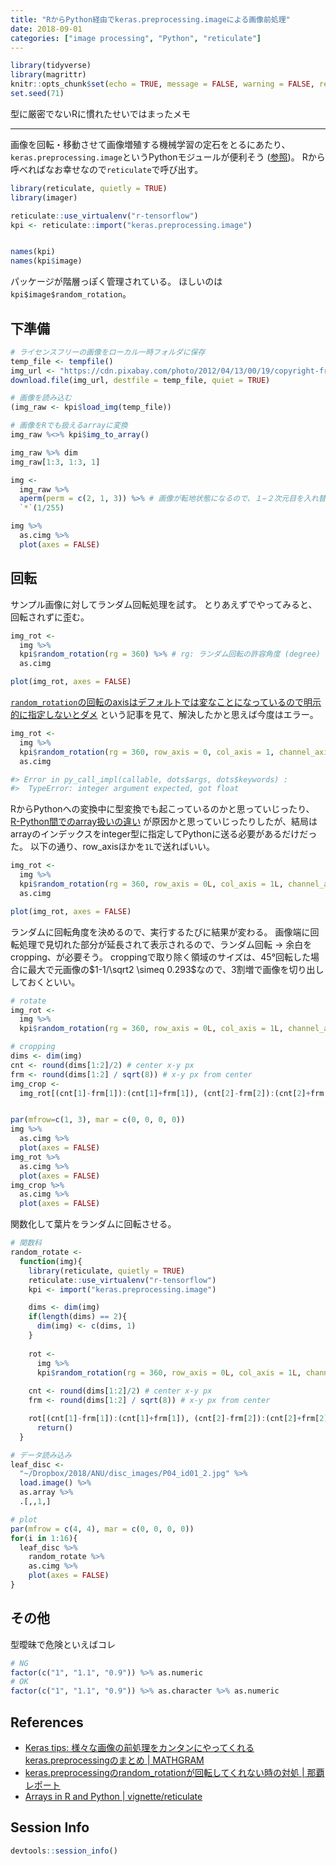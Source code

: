 ```yaml
---
title: "RからPython経由でkeras.preprocessing.imageによる画像前処理"
date: 2018-09-01
categories: ["image processing", "Python", "reticulate"]
---
```


```r
library(tidyverse)
library(magrittr)
knitr::opts_chunk$set(echo = TRUE, message = FALSE, warning = FALSE, results = "hold")
set.seed(71)
```

型に厳密でないRに慣れたせいではまったメモ

-----

画像を回転・移動させて画像増殖する機械学習の定石をとるにあたり、`keras.preprocessing.image`というPythonモジュールが便利そう ([参照](http://www.mathgram.xyz/entry/keras/preprocess/img))。
Rから呼べればなお幸せなので`reticulate`で呼び出す。

```r
library(reticulate, quietly = TRUE)
library(imager)

reticulate::use_virtualenv("r-tensorflow")
kpi <- reticulate::import("keras.preprocessing.image")


names(kpi)
names(kpi$image)
```

パッケージが階層っぽく管理されている。
ほしいのは`kpi$image$random_rotation`。

## 下準備

```r
# ライセンスフリーの画像をローカル一時フォルダに保存
temp_file <- tempfile()
img_url <- "https://cdn.pixabay.com/photo/2012/04/13/00/19/copyright-free-31208_640.png"
download.file(img_url, destfile = temp_file, quiet = TRUE)

# 画像を読み込む
(img_raw <- kpi$load_img(temp_file))

# 画像をRでも扱えるarrayに変換
img_raw %<>% kpi$img_to_array()

img_raw %>% dim
img_raw[1:3, 1:3, 1]

img <- 
  img_raw %>%
  aperm(perm = c(2, 1, 3)) %>% # 画像が転地状態になるので、１−２次元目を入れ替え
  `*`(1/255)

img %>%
  as.cimg %>%
  plot(axes = FALSE)
```

## 回転

サンプル画像に対してランダム回転処理を試す。
とりあえずでやってみると、回転されずに歪む。

```r
img_rot <-
  img %>%
  kpi$random_rotation(rg = 360) %>% # rg: ランダム回転の許容角度 (degree)
  as.cimg

plot(img_rot, axes = FALSE)
```

[`random_rotation`の回転のaxisはデフォルトでは変なことになっているので明示的に指定しないとダメ](http://nahareport.blogspot.com/2018/04/keraspreprocessingrandomrotation.html) という記事を見て、解決したかと思えば今度はエラー。

```r
img_rot <-
  img %>%
  kpi$random_rotation(rg = 360, row_axis = 0, col_axis = 1, channel_axis = 2) %>%
  as.cimg

#> Error in py_call_impl(callable, dots$args, dots$keywords) : 
#>  TypeError: integer argument expected, got float
```

RからPythonへの変換中に型変換でも起こっているのかと思っていじったり、
[R-Python間でのarray扱いの違い](https://rstudio.github.io/reticulate/articles/arrays.html) が原因かと思っていじったりしたが、結局はarrayのインデックスをinteger型に指定してPythonに送る必要があるだけだった。
以下の通り、row_axisほかを`1L`で送ればいい。

```r
img_rot <-
  img %>%
  kpi$random_rotation(rg = 360, row_axis = 0L, col_axis = 1L, channel_axis = 2L) %>%
  as.cimg

plot(img_rot, axes = FALSE)
```

ランダムに回転角度を決めるので、実行するたびに結果が変わる。
画像端に回転処理で見切れた部分が延長されて表示されるので、ランダム回転 → 余白をcropping、が必要そう。
croppingで取り除く領域のサイズは、45°回転した場合に最大で元画像の$1-1/\sqrt2 \simeq 0.293$なので、3割増で画像を切り出ししておくといい。

```r
# rotate
img_rot <-
  img %>%
  kpi$random_rotation(rg = 360, row_axis = 0L, col_axis = 1L, channel_axis = 2L)

# cropping
dims <- dim(img)
cnt <- round(dims[1:2]/2) # center x-y px
frm <- round(dims[1:2] / sqrt(8)) # x-y px from center
img_crop <- 
  img_rot[(cnt[1]-frm[1]):(cnt[1]+frm[1]), (cnt[2]-frm[2]):(cnt[2]+frm[2]),]


par(mfrow=c(1, 3), mar = c(0, 0, 0, 0))
img %>%
  as.cimg %>%
  plot(axes = FALSE)
img_rot %>%
  as.cimg %>%
  plot(axes = FALSE)
img_crop %>%
  as.cimg %>%
  plot(axes = FALSE)
```

関数化して葉片をランダムに回転させる。

```r

# 関数科
random_rotate <-
  function(img){
    library(reticulate, quietly = TRUE)
    reticulate::use_virtualenv("r-tensorflow")
    kpi <- import("keras.preprocessing.image")

    dims <- dim(img)
    if(length(dims) == 2){
      dim(img) <- c(dims, 1)
    }
    
    rot <-
      img %>%
      kpi$random_rotation(rg = 360, row_axis = 0L, col_axis = 1L, channel_axis = 2L)
    
    cnt <- round(dims[1:2]/2) # center x-y px
    frm <- round(dims[1:2] / sqrt(8)) # x-y px from center

    rot[(cnt[1]-frm[1]):(cnt[1]+frm[1]), (cnt[2]-frm[2]):(cnt[2]+frm[2]),] %>%
      return()
  }

# データ読み込み
leaf_disc <-
  "~/Dropbox/2018/ANU/disc_images/P04_id01_2.jpg" %>%
  load.image() %>%
  as.array %>%
  .[,,1,]

# plot
par(mfrow = c(4, 4), mar = c(0, 0, 0, 0))
for(i in 1:16){
  leaf_disc %>%
    random_rotate %>%
    as.cimg %>%
    plot(axes = FALSE)
}
```

## その他

型曖昧で危険といえばコレ

```r
# NG
factor(c("1", "1.1", "0.9")) %>% as.numeric
# OK
factor(c("1", "1.1", "0.9")) %>% as.character %>% as.numeric
```


## References

- [Keras tips: 様々な画像の前処理をカンタンにやってくれるkeras.preprocessingのまとめ | MATHGRAM](http://www.mathgram.xyz/entry/keras/preprocess/img)  
- [keras.preprocessingのrandom_rotationが回転してくれない時の対処 | 那覇レポート](http://nahareport.blogspot.com/2018/04/keraspreprocessingrandomrotation.html)  
- [Arrays in R and Python | vignette/reticulate](https://rstudio.github.io/reticulate/articles/arrays.html)  

## Session Info

```r
devtools::session_info()
```